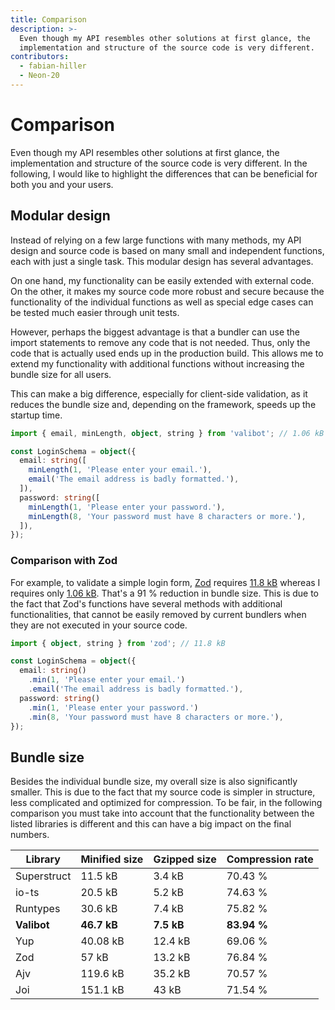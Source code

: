 ```yaml
---
title: Comparison
description: >-
  Even though my API resembles other solutions at first glance, the
  implementation and structure of the source code is very different.
contributors:
  - fabian-hiller
  - Neon-20
---
```


# Comparison

Even though my API resembles other solutions at first glance, the implementation and structure of the source code is very different. In the following, I would like to highlight the differences that can be beneficial for both you and your users.

## Modular design

Instead of relying on a few large functions with many methods, my API design and source code is based on many small and independent functions, each with just a single task. This modular design has several advantages.

On one hand, my functionality can be easily extended with external code. On the other, it makes my source code more robust and secure because the functionality of the individual functions as well as special edge cases can be tested much easier through unit tests.

However, perhaps the biggest advantage is that a bundler can use the import statements to remove any code that is not needed. Thus, only the code that is actually used ends up in the production build. This allows me to extend my functionality with additional functions without increasing the bundle size for all users.

This can make a big difference, especially for client-side validation, as it reduces the bundle size and, depending on the framework, speeds up the startup time.

```ts
import { email, minLength, object, string } from 'valibot'; // 1.06 kB

const LoginSchema = object({
  email: string([
    minLength(1, 'Please enter your email.'),
    email('The email address is badly formatted.'),
  ]),
  password: string([
    minLength(1, 'Please enter your password.'),
    minLength(8, 'Your password must have 8 characters or more.'),
  ]),
});
```

### Comparison with Zod

For example, to validate a simple login form, [Zod](https://zod.dev/) requires [11.8 kB](https://bundlejs.com/?q=zod&treeshake=%5B%7B+object%2Cstring+%7D%5D) whereas I requires only [1.06 kB](https://bundlejs.com/?q=valibot&treeshake=%5B%7B+email%2CminLength%2Cobject%2Cstring+%7D%5D). That's a 91 % reduction in bundle size. This is due to the fact that Zod's functions have several methods with additional functionalities, that cannot be easily removed by current bundlers when they are not executed in your source code.

```ts
import { object, string } from 'zod'; // 11.8 kB

const LoginSchema = object({
  email: string()
    .min(1, 'Please enter your email.')
    .email('The email address is badly formatted.'),
  password: string()
    .min(1, 'Please enter your password.')
    .min(8, 'Your password must have 8 characters or more.'),
});
```

## Bundle size

Besides the individual bundle size, my overall size is also significantly smaller. This is due to the fact that my source code is simpler in structure, less complicated and optimized for compression. To be fair, in the following comparison you must take into account that the functionality between the listed libraries is different and this can have a big impact on the final numbers.

| Library     | Minified size | Gzipped size | Compression rate |
| ----------- | ------------- | ------------ | ---------------- |
| Superstruct | 11.5 kB       | 3.4 kB       | 70.43 %          |
| io-ts       | 20.5 kB       | 5.2 kB       | 74.63 %          |
| Runtypes    | 30.6 kB       | 7.4 kB       | 75.82 %          |
| **Valibot** | **46.7 kB**   | **7.5 kB**   | **83.94 %**      |
| Yup         | 40.08 kB      | 12.4 kB      | 69.06 %          |
| Zod         | 57 kB         | 13.2 kB      | 76.84 %          |
| Ajv         | 119.6 kB      | 35.2 kB      | 70.57 %          |
| Joi         | 151.1 kB      | 43 kB        | 71.54 %          |
